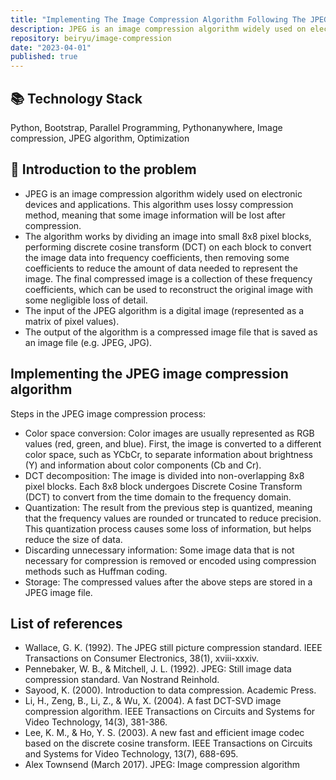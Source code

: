 ```yaml
---
title: "Implementing The Image Compression Algorithm Following The JPEG Standard"
description: JPEG is an image compression algorithm widely used on electronic devices and applications. This algorithm uses lossy compression method, meaning that some image information will be lost after compression.
repository: beiryu/image-compression
date: "2023-04-01"
published: true
---
```


## 📚 **Technology Stack**

Python, Bootstrap, Parallel Programming, Pythonanywhere, Image compression, JPEG algorithm, Optimization

## 📃 Introduction to the problem

- JPEG is an image compression algorithm widely used on electronic devices and applications. This algorithm uses lossy compression method, meaning that some image information will be lost after compression.
- The algorithm works by dividing an image into small 8x8 pixel blocks, performing discrete cosine transform (DCT) on each block to convert the image data into frequency coefficients, then removing some coefficients to reduce the amount of data needed to represent the image. The final compressed image is a collection of these frequency coefficients, which can be used to reconstruct the original image with some negligible loss of detail.
- The input of the JPEG algorithm is a digital image (represented as a matrix of pixel values).
- The output of the algorithm is a compressed image file that is saved as an image file (e.g. JPEG, JPG).

## Implementing the JPEG image compression algorithm

Steps in the JPEG image compression process:

- Color space conversion: Color images are usually represented as RGB values (red, green, and blue). First, the image is converted to a different color space, such as YCbCr, to separate information about brightness (Y) and information about color components (Cb and Cr).
- DCT decomposition: The image is divided into non-overlapping 8x8 pixel blocks. Each 8x8 block undergoes Discrete Cosine Transform (DCT) to convert from the time domain to the frequency domain.
- Quantization: The result from the previous step is quantized, meaning that the frequency values are rounded or truncated to reduce precision. This quantization process causes some loss of information, but helps reduce the size of data.
- Discarding unnecessary information: Some image data that is not necessary for compression is removed or encoded using compression methods such as Huffman coding.
- Storage: The compressed values after the above steps are stored in a JPEG image file.

## **List of references**

- Wallace, G. K. (1992). The JPEG still picture compression standard. IEEE Transactions on Consumer Electronics, 38(1), xviii-xxxiv.
- Pennebaker, W. B., & Mitchell, J. L. (1992). JPEG: Still image data compression standard. Van Nostrand Reinhold.
- Sayood, K. (2000). Introduction to data compression. Academic Press.
- Li, H., Zeng, B., Li, Z., & Wu, X. (2004). A fast DCT-SVD image compression algorithm. IEEE Transactions on Circuits and Systems for Video Technology, 14(3), 381-386.
- Lee, K. M., & Ho, Y. S. (2003). A new fast and efficient image codec based on the discrete cosine transform. IEEE Transactions on Circuits and Systems for Video Technology, 13(7), 688-695.
- Alex Townsend (March 2017). JPEG: Image compression algorithm

